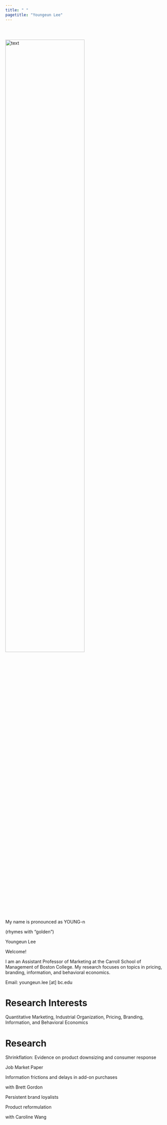 ```yaml
---
title: " "
pagetitle: "Youngeun Lee"
---
```


<link rel="icon" href = "files/youngeun_lee_icon.png">

<style>
@import url('https://fonts.googleapis.com/css2?family=Lato:wght@300;400;700&family=Merriweather&family=Montserrat:wght@300;600;700;800&family=Open+Sans:wght@300;400;600&display=swap');
</style> 

<div style="padding: 40px 0 80px 0"> 
       
    
<div class="info_container">
<div class="info_container__photo">
<img src="files/youngeun_lee_photo.jpg" style="width:70%" class = "img" alt = "text" />
<p> My name is pronounced as YOUNG-n </p>
<p> (rhymes with "golden") </p>
</div>
<div class = "info_container__text" >

<div class = "info_container__name"> Youngeun Lee </div>
<p> Welcome! </p>
<p> I am an Assistant Professor of Marketing at the Carroll School of Management of Boston College. My research focuses on topics in pricing, branding, information, and behavioral economics. </p>
<p> </p>
<p> </p>
<p> Email: youngeun.lee [at] bc.edu 


</p>
</div>
</div>


<div style = "clear:both;"></div>


<div class = "post_container"> 


# Research Interests 

<div class="post__title">
Quantitative Marketing, Industrial Organization, Pricing, Branding, Information, and Behavioral Economics
</div>



#

#

#

# Research  

<div class="post__title">
Shrinkflation: Evidence on product downsizing and consumer response
</div>
<div class="post__subtitle">
Job Market Paper
</div>


<div class="post__title">
Information frictions and delays in add-on purchases
</div>
<div class="post__subtitle">
with Brett Gordon
</div>

<div class="post__title">
Persistent brand loyalists
</div>

<div class="post__title">
Product reformulation
</div>
<div class="post__subtitle">
with Caroline Wang
</div>

</div>